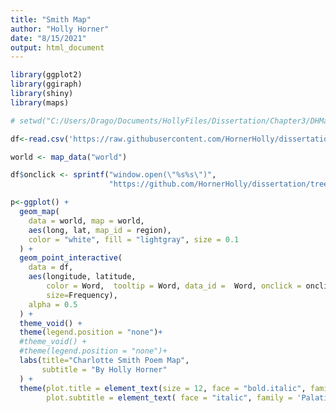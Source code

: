 ```yaml
---
title: "Smith Map"
author: "Holly Horner"
date: "8/15/2021"
output: html_document
---
```


```r

library(ggplot2)
library(ggiraph)
library(shiny)
library(maps)

# setwd("C:/Users/Drago/Documents/HollyFiles/Dissertation/Chapter3/DHMaterials/Testing")

df<-read.csv('https://raw.githubusercontent.com/HornerHolly/dissertation/main/Corpus/Mapping_metadata.csv')

world <- map_data("world")

df$onclick <- sprintf("window.open(\"%s%s\")",
                      "https://github.com/HornerHolly/dissertation/tree/main/interactivemapfiles/", as.character(df$URL) )

p<-ggplot() +
  geom_map(
    data = world, map = world,
    aes(long, lat, map_id = region),
    color = "white", fill = "lightgray", size = 0.1
  ) +
  geom_point_interactive(
    data = df,
    aes(longitude, latitude, 
        color = Word,  tooltip = Word, data_id =  Word, onclick = onclick,
        size=Frequency),
    alpha = 0.5
  ) +
  theme_void() +
  theme(legend.position = "none")+
  #theme_void() +
  #theme(legend.position = "none")+
  labs(title="Charlotte Smith Poem Map",
       subtitle = "By Holly Horner"
  ) + 
  theme(plot.title = element_text(size = 12, face = "bold.italic", family = 'Palatino'),
        plot.subtitle = element_text( face = "italic", family = 'Palatino'))
```

